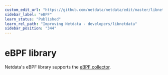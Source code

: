 ```yaml
---
custom_edit_url: "https://github.com/netdata/netdata/edit/master/libnetdata/ebpf/README.md"
sidebar_label: "eBPF"
learn_status: "Published"
learn_rel_path: "Improving Netdata - developers/libnetdata"
sidebar_position: "344"
---
```



# eBPF library

Netdata's eBPF library supports the [eBPF collector](/docs/nightly/data-collection---importing-data/monitor-anything/system-metrics/kernel-traces-metrics-ebpf).

